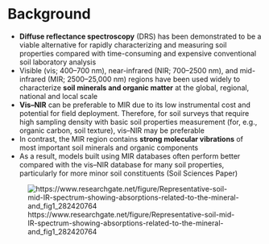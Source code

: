 # Background

* **Diffuse reflectance spectroscopy** (DRS) has been demonstrated to be a viable alternative for rapidly characterizing and measuring soil properties compared with time-consuming and expensive conventional soil laboratory analysis
* Visible (vis; 400–700 nm), near-infrared (NIR; 700–2500 nm), and mid-infrared (MIR; 2500–25,000 nm) regions have been used widely to characterize **soil minerals and organic matter** at the global, regional, national and local scale 
* **Vis–NIR** can be preferable to MIR due to its low instrumental cost and potential for field deployment. Therefore, for soil surveys that require high sampling density with basic soil properties measurement (for, e.g., organic carbon, soil texture), vis–NIR may be preferable
* In contrast, the MIR region contains **strong molecular vibrations** of most important soil minerals and organic components
* As a result, models built using MIR databases often perform better compared with the vis–NIR database for many soil properties, particularly for more minor soil constituents (Soil Sciences Paper)

![https://www.researchgate.net/figure/Representative-soil-mid-IR-spectrum-showing-absorptions-related-to-the-mineral-and_fig1_282420764](./images/spectra_properties.png)

